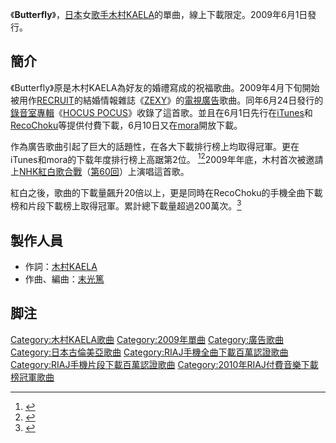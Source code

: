 {{Infobox Single 
| Name           = Butterfly
| Artist         = [[木村KAELA|木村KAELA]]
| Album          = [[HOCUS_POCUS|HOCUS POCUS]]
| Released       = 2009年6月1日
| Format         = [[線上下載|線上下載]]
| Recorded       = 
| Genre          = [[J-POP|J-POP]]
| Length         = 4分16秒
| Label          = [[古倫美亞音樂娛樂|古倫美亞音樂娛樂]]
| Writer         = 
| Producer       = [[末光篤|末光篤]]
| Certification  =
*百萬（手機片段下載、手機全曲付費下載，[[日本唱片協會|日本唱片協會]]）
*雙白金（電腦下載，日本唱片協會）
| Chart position = *2010年度年榜第1位（[[iTunes_Store|iTunes Store]]）<ref>[{{Cite web |url=http://www.barks.jp/news/?id=1000066303&p=1 |script-title=ja:iTunesが2010年間ランキングを発表 |accessdate=2011-03-14 |archive-date=2018-11-29 |archive-url=https://web.archive.org/web/20181129182943/https://www.barks.jp/news/?id=1000066303&p=1 |dead-url=no }} {{lang|ja|iTunesが2010年間ランキングを発表}}]</ref>
*2010年度年榜第2位（[[mora|mora]]）<ref>{{Cite web |url=http://mora.jp/ranking/2010nenkan/rank_all.html |script-title=ja:2010年 年間トップ100 ダウンロード・ランキング |accessdate=2011-03-14 |archive-date=2011-06-12 |archive-url=https://web.archive.org/web/20110612122948/http://mora.jp/ranking/2010nenkan/rank_all.html |dead-url=yes }}</ref>
| Last single    = [[BANZAI_(木村KAELA單曲)|BANZAI]]<br />（2009年）
| This single    = '''Butterfly'''<br />（2009年）
| Next single    = [[Ring_a_Ding_Dong|Ring a Ding Dong]]<br />（2010年）
}}
{{otheruses|butterfly}}
《'''Butterfly'''》，[[日本|日本]]女[[歌手|歌手]][[木村KAELA|木村KAELA]]的單曲，線上下載限定。2009年6月1日發行。

==簡介==
《Butterfly》原是木村KAELA為好友的婚禮寫成的祝福歌曲。2009年4月下旬開始被用作[[RECRUIT|RECRUIT]]的結婚情報雜誌《[[ZEXY|ZEXY]]》的[[電視廣告|電視廣告]]歌曲。同年6月24日發行的[[錄音室專輯|錄音室專輯]]《[[HOCUS_POCUS|HOCUS POCUS]]》收錄了這首歌。並且在6月1日先行在[[iTunes|iTunes]]和[[RecoChoku|RecoChoku]]等提供付費下載，6月10日又在[[mora|mora]]開放下載。

作為廣告歌曲引起了巨大的話題性，在各大下載排行榜上均取得冠軍。更在iTunes和mora的下载年度排行榜上高踞第2位。
<ref>{{Cite web |url=http://www.barks.jp/feature/?id=1000056182 |script-title=ja:<iTunes リワインド 2009>トップソング&トップアルバムチャート |accessdate=2011-03-14 |archive-date=2011-11-23 |archive-url=https://web.archive.org/web/20111123142459/http://www.barks.jp/feature/?id=1000056182 |dead-url=no }}</ref><ref>{{Cite web |url=http://mora.jp/ranking/2009nenkan/rank_all.html |script-title=ja:2009年 年間トップ100 ダウンロード・ランキング |accessdate=2011-03-14 |archive-date=2010-07-15 |archive-url=https://web.archive.org/web/20100715210439/http://mora.jp/ranking/2009nenkan/rank_all.html |dead-url=yes }}</ref>2009年年底，木村首次被邀請上[[NHK紅白歌合戰|NHK紅白歌合戰]]（[[第60回NHK紅白歌合戰|第60回]]）上演唱這首歌。

紅白之後，歌曲的下載量飆升20倍以上，更是同時在RecoChoku的手機全曲下載榜和片段下載榜上取得冠軍。累計總下載量超過200萬次。<ref>{{Cite web |url=http://natalie.mu/news/show/id/26096 |script-title=ja:木村カエラ「Butterfly」の配信数が紅白出演後20倍以上に |accessdate=2011-03-14 |archive-date=2010-01-10 |archive-url=https://web.archive.org/web/20100110212341/http://natalie.mu/news/show/id/26096 |dead-url=no }}</ref>

==製作人員==
*作詞：[[木村KAELA|木村KAELA]]
*作曲、編曲：[[末光篤|末光篤]]

== 脚注 ==
{{Reflist}}

{{RIAJ付費音樂下載榜冠軍 (2010年)|2010年1月12日、2月2日，共兩週}}
{{日本唱片協會手機全曲下載百萬認證歌曲}}

{{DEFAULTSORT:Butterfly}}
[[Category:木村KAELA歌曲|Category:木村KAELA歌曲]]
[[Category:2009年單曲|Category:2009年單曲]]
[[Category:廣告歌曲|Category:廣告歌曲]]
[[Category:日本古倫美亞歌曲|Category:日本古倫美亞歌曲]]
[[Category:RIAJ手機全曲下載百萬認證歌曲|Category:RIAJ手機全曲下載百萬認證歌曲]]
[[Category:RIAJ手機片段下載百萬認證歌曲|Category:RIAJ手機片段下載百萬認證歌曲]]
[[Category:2010年RIAJ付費音樂下載榜冠軍歌曲|Category:2010年RIAJ付費音樂下載榜冠軍歌曲]]
